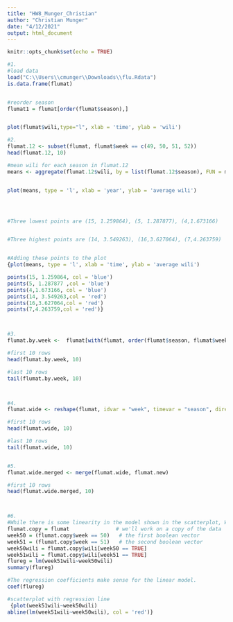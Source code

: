 ---
title: "HW8_Munger_Christian"
author: "Christian Munger"
date: "4/12/2021"
output: html_document
---

```{r setup, include=FALSE}
knitr::opts_chunk$set(echo = TRUE)
```


```{r}

#1.
#load data
load("C:\\Users\\cmunger\\Downloads\\flu.Rdata")
is.data.frame(flumat)


#reorder season
flumat1 = flumat[order(flumat$season),]


plot(flumat$wili,type="l", xlab = 'time', ylab = 'wili')

#2.
flumat.12 <- subset(flumat, flumat$week == c(49, 50, 51, 52))
head(flumat.12, 10)

#mean wili for each season in flumat.12 
means <- aggregate(flumat.12$wili, by = list(flumat.12$season), FUN = mean)


plot(means, type = 'l', xlab = 'year', ylab = 'average wili')




#Three lowest points are (15, 1.259864), (5, 1.287877), (4,1.673166)


#Three highest points are (14, 3.549263), (16,3.627064), (7,4.263759)


#Adding these points to the plot
{plot(means, type = 'l', xlab = 'time', ylab = 'average wili')

points(15, 1.259864, col = 'blue')
points(5, 1.287877 ,col = 'blue')
points(4,1.673166, col = 'blue') 
points(14, 3.549263,col = 'red')
points(16,3.627064,col = 'red')
points(7,4.263759,col = 'red')}



#3.
flumat.by.week <-  flumat[with(flumat, order(flumat$season, flumat$week)),]

#first 10 rows
head(flumat.by.week, 10)

#last 10 rows
tail(flumat.by.week, 10)



#4.
flumat.wide <- reshape(flumat, idvar = "week", timevar = "season", direction = "wide")

#first 10 rows
head(flumat.wide, 10)

#last 10 rows
tail(flumat.wide, 10)


#5.
flumat.wide.merged <- merge(flumat.wide, flumat.new)

#first 10 rows
head(flumat.wide.merged, 10)



#6.
#While there is some linearity in the model shown in the scatterplot, Week 50 wili is not a very good predictor of week 51 wili.  The residuals do not appear normally distributed and the Adjusted R^2 is very low(~.23).
flumat.copy = flumat               # we'll work on a copy of the data
week50 = (flumat.copy$week == 50)   # the first boolean vector
week51 = (flumat.copy$week == 51)   # the second boolean vector
week50wili = flumat.copy$wili[week50 == TRUE]
week51wili = flumat.copy$wili[week51 == TRUE]
flureg = lm(week51wili~week50wili)
summary(flureg)

#The regression coefficients make sense for the linear model.
coef(flureg)

#scatterplot with regression line
 {plot(week51wili~week50wili)
abline(lm(week51wili~week50wili), col = 'red')}
```


